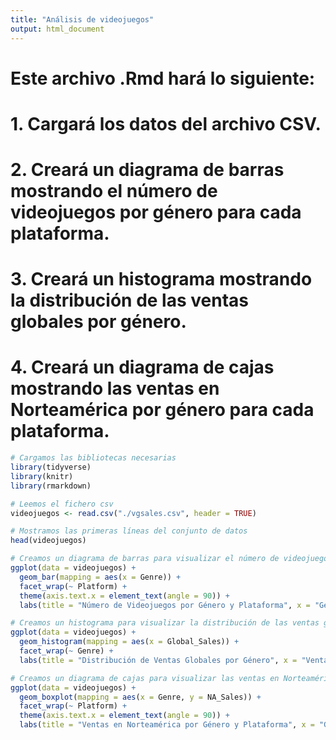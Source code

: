 ```yaml
---
title: "Análisis de videojuegos"
output: html_document
---
```


# Este archivo .Rmd hará lo siguiente:

# 1. Cargará los datos del archivo CSV.
# 2. Creará un diagrama de barras mostrando el número de videojuegos por género para cada plataforma.
# 3. Creará un histograma mostrando la distribución de las ventas globales por género.
# 4. Creará un diagrama de cajas mostrando las ventas en Norteamérica por género para cada plataforma.


```r
# Cargamos las bibliotecas necesarias
library(tidyverse)
library(knitr)
library(rmarkdown)
```	

```r
# Leemos el fichero csv
videojuegos <- read.csv("./vgsales.csv", header = TRUE)

# Mostramos las primeras líneas del conjunto de datos
head(videojuegos)
```

```r
# Creamos un diagrama de barras para visualizar el número de videojuegos por género
ggplot(data = videojuegos) +
  geom_bar(mapping = aes(x = Genre)) +
  facet_wrap(~ Platform) +
  theme(axis.text.x = element_text(angle = 90)) +
  labs(title = "Número de Videojuegos por Género y Plataforma", x = "Género", y = "Número de Videojuegos")

# Creamos un histograma para visualizar la distribución de las ventas globales
ggplot(data = videojuegos) +
  geom_histogram(mapping = aes(x = Global_Sales)) +
  facet_wrap(~ Genre) +
  labs(title = "Distribución de Ventas Globales por Género", x = "Ventas Globales", y = "Frecuencia")

# Creamos un diagrama de cajas para visualizar las ventas en Norteamérica por género
ggplot(data = videojuegos) +
  geom_boxplot(mapping = aes(x = Genre, y = NA_Sales)) +
  facet_wrap(~ Platform) +
  theme(axis.text.x = element_text(angle = 90)) +
  labs(title = "Ventas en Norteamérica por Género y Plataforma", x = "Género", y = "Ventas en Norteamérica")
```